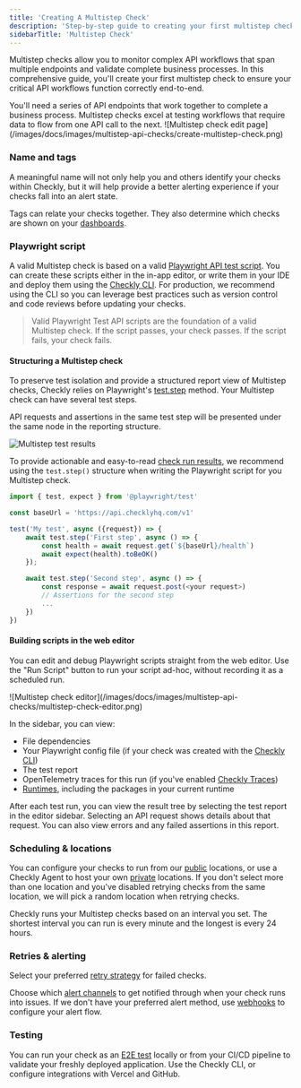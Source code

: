 ```yaml
---
title: 'Creating A Multistep Check'
description: 'Step-by-step guide to creating your first multistep check in Checkly for monitoring complex API workflows and business processes.'
sidebarTitle: 'Multistep Check'
---
```


Multistep checks allow you to monitor complex API workflows that span multiple endpoints and validate complete business processes. In this comprehensive guide, you'll create your first multistep check to ensure your critical API workflows function correctly end-to-end.


<Note>
You'll need a series of API endpoints that work together to complete a business process. Multistep checks excel at testing workflows that require data to flow from one API call to the next.
</Note>

<Frame>
![Multistep check edit page](/images/docs/images/multistep-api-checks/create-multistep-check.png)
</Frame>

### Name and tags

A meaningful name will not only help you and others identify your checks within Checkly, but it will help provide a better alerting experience if your checks fall into an alert state.

Tags can relate your checks together. They also determine which checks are shown on your [dashboards](/dashboards/).

### Playwright script

A valid Multistep check is based on a valid [Playwright API test script](https://playwright.dev/docs/api-testing). You can create these scripts either in the in-app editor, or write them in your IDE and deploy them using the [Checkly CLI](/cli/). For production, we recommend using the CLI so you can leverage best practices such as version control and code reviews before updating your checks.

> Valid Playwright Test API scripts are the foundation of a valid Multistep check. If the script passes, your check passes.
> If the script fails, your check fails.

#### Structuring a Multistep check

To preserve test isolation and provide a structured report view of Multistep checks, Checkly relies on Playwright's [test.step](https://playwright.dev/docs/api/class-test#test-step) method. Your Multistep check can have several test steps.

API requests and assertions in the same test step will be presented under the same node in the reporting structure.

![Multistep test results](/images/docs/images/multistep-api-checks/test-results.jpg)

To provide actionable and easy-to-read [check run results](/monitoring/check-results/#multistep-check-results), we recommend using the `test.step()` structure when writing the Playwright script for you Multistep check.

```ts  {title="my-test.spec.ts"}
import { test, expect } from '@playwright/test'

const baseUrl = 'https://api.checklyhq.com/v1'

test('My test', async ({request}) => {
    await test.step('First step', async () => {
        const health = await request.get(`${baseUrl}/health`)
        await expect(health).toBeOK()
    });

    await test.step('Second step', async () => {
        const response = await request.post(<your request>)
        // Assertions for the second step
        ...
    })
})
```

#### Building scripts in the web editor

You can edit and debug Playwright scripts straight from the web editor. Use the "Run Script" button to run your script ad-hoc, without recording it as a scheduled run. 

<Frame>
![Multistep check editor](/images/docs/images/multistep-api-checks/multistep-check-editor.png)
</Frame>

In the sidebar, you can view:

- File dependencies
- Your Playwright config file (if your check was created with the [Checkly CLI](/cli/))
- The test report
- OpenTelemetry traces for this run (if you've enabled [Checkly Traces](/traces-open-telemetry/))
- [Runtimes](/runtimes/), including the packages in your current runtime

After each test run, you can view the result tree by selecting the test report in the editor sidebar. Selecting an API request shows details about that request. You can also view errors and any failed assertions in this report.

### Scheduling & locations

You can configure your checks to run from our [public](/monitoring/global-locations/) locations, or use a Checkly Agent to host your own [private](/private-locations/) locations. If you don't select more than one location and you've disabled retrying checks from the same location, we will pick a random location when retrying checks.

Checkly runs your Multistep checks based on an interval you set. The shortest interval you can run is every minute and the longest is every 24 hours.

### Retries & alerting

Select your preferred [retry strategy](/alerting-and-retries/retries/) for failed checks.

Choose which [alert channels](/alerting-and-retries/alert-channels/) to get notified through when your check runs into issues. If we don't have your preferred alert method, use [webhooks](/alerting-and-retries/webhooks/) to configure your alert flow.

### Testing

You can run your check as an [E2E test](/testing) locally or from your CI/CD pipeline to validate your freshly deployed application. Use the Checkly CLI, or configure integrations with Vercel and GitHub.

